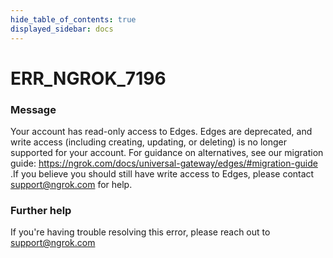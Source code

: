 ```yaml
---
hide_table_of_contents: true
displayed_sidebar: docs
---
```



# ERR_NGROK_7196

### Message

Your account has read-only access to Edges.
Edges are deprecated, and write access (including creating, updating, or deleting) is no longer supported for your account.
For guidance on alternatives, see our migration guide: https://ngrok.com/docs/universal-gateway/edges/#migration-guide
.If you believe you should still have write access to Edges, please contact support@ngrok.com for help.

<ErrorDetails error="err_ngrok_7196" />

### Further help

If you're having trouble resolving this error, please reach out to [support@ngrok.com](mailto:support@ngrok.com?subject=Help%20with%20ERR_NGROK_7196)
